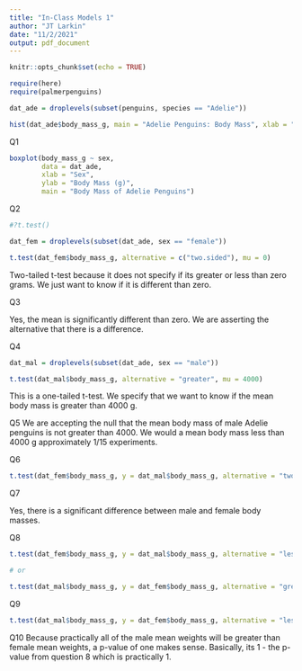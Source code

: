 ```yaml
---
title: "In-Class Models 1"
author: "JT Larkin"
date: "11/2/2021"
output: pdf_document
---
```


```r
knitr::opts_chunk$set(echo = TRUE)
```


```r
require(here)
require(palmerpenguins)
```
```r
dat_ade = droplevels(subset(penguins, species == "Adelie"))

hist(dat_ade$body_mass_g, main = "Adelie Penguins: Body Mass", xlab = "body mass (g)")
```
Q1
```r
boxplot(body_mass_g ~ sex,
        data = dat_ade,
        xlab = "Sex",
        ylab = "Body Mass (g)",
        main = "Body Mass of Adelie Penguins")

```

Q2
```r
#?t.test()

dat_fem = droplevels(subset(dat_ade, sex == "female"))

t.test(dat_fem$body_mass_g, alternative = c("two.sided"), mu = 0)
```
Two-tailed t-test because it does not specify if its greater or less than zero grams. We just want to know if it is different than zero.


Q3

Yes, the mean is significantly different than zero. We are asserting the alternative that there is a difference. 


Q4
```r
dat_mal = droplevels(subset(dat_ade, sex == "male"))

t.test(dat_mal$body_mass_g, alternative = "greater", mu = 4000)
```
This is a one-tailed t-test. We specify that we want to know if the mean body mass is greater than 4000 g. 


Q5 
We are accepting the null that the mean body mass of male Adelie penguins is not greater than 4000. We would a mean body mass less than 4000 g approximately 1/15 experiments.

Q6

```r
t.test(dat_fem$body_mass_g, y = dat_mal$body_mass_g, alternative = "two.sided")
```

Q7

Yes, there is a significant difference between male and female body masses.



Q8

```r
t.test(dat_fem$body_mass_g, y = dat_mal$body_mass_g, alternative = "less")

# or 

t.test(dat_mal$body_mass_g, y = dat_fem$body_mass_g, alternative = "greater")
```

Q9
```r
t.test(dat_mal$body_mass_g, y = dat_fem$body_mass_g, alternative = "less")
```

Q10
Because practically all of the male mean weights will be greater than female mean weights, a p-value of one makes sense. Basically, its 1 - the p-value from question 8 which is practically 1.
